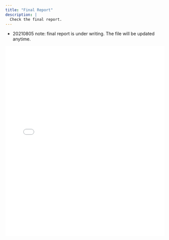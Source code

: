 ```yaml
---
title: "Final Report"
description: |
  Check the final report.
---
```


- 20210805 note: final report is under writing. The file will be updated anytime.

<embed src="includes/files/Stage2_Report.pdf#toolbar=0&navpanes=1&scrollbar=0" type="application/pdf" width="100%" height="600px">
